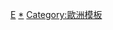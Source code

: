 {{Catnav|頁面分類|總類|維基百科模板|條目信息與編輯模板|小作品模板|地理小作品模板}}
{{Europe}}
[[Category:依大洲劃分的小作品模板|E]]
[[Category:欧洲小作品|*]]
[[Category:歐洲模板|Category:歐洲模板]]